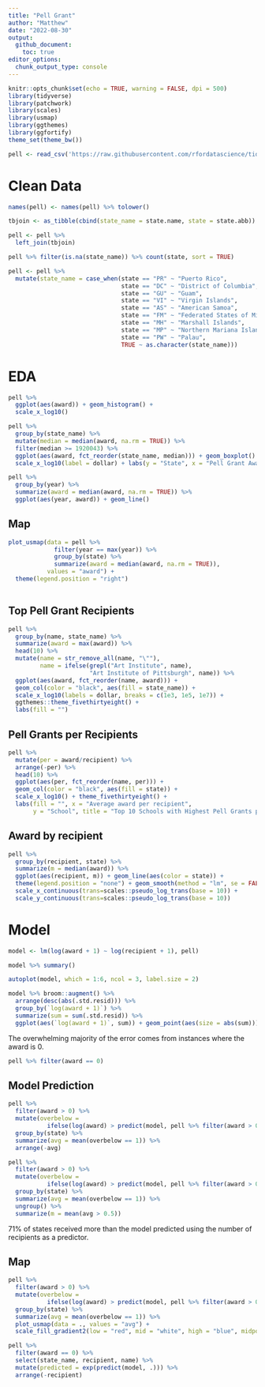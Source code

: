 ```yaml
---
title: "Pell Grant"
author: "Matthew"
date: "2022-08-30"
output: 
  github_document:
    toc: true
editor_options: 
  chunk_output_type: console
---
```


```r
knitr::opts_chunk$set(echo = TRUE, warning = FALSE, dpi = 500)
library(tidyverse)
library(patchwork)
library(scales)
library(usmap)
library(ggthemes)
library(ggfortify)
theme_set(theme_bw())
```


```r
pell <- read_csv('https://raw.githubusercontent.com/rfordatascience/tidytuesday/master/data/2022/2022-08-30/pell.csv')
```

# Clean Data
```r
names(pell) <- names(pell) %>% tolower()

tbjoin <- as_tibble(cbind(state_name = state.name, state = state.abb))

pell <- pell %>% 
  left_join(tbjoin)

pell %>% filter(is.na(state_name)) %>% count(state, sort = TRUE)

pell <- pell %>% 
  mutate(state_name = case_when(state == "PR" ~ "Puerto Rico",
                                state == "DC" ~ "District of Columbia",
                                state == "GU" ~ "Guam",
                                state == "VI" ~ "Virgin Islands",
                                state == "AS" ~ "American Samoa",
                                state == "FM" ~ "Federated States of Micronesia",
                                state == "MH" ~ "Marshall Islands",
                                state == "MP" ~ "Northern Mariana Islands",
                                state == "PW" ~ "Palau",
                                TRUE ~ as.character(state_name)))
```



# EDA
```r
pell %>% 
  ggplot(aes(award)) + geom_histogram() +
  scale_x_log10()

pell %>% 
  group_by(state_name) %>% 
  mutate(median = median(award, na.rm = TRUE)) %>% 
  filter(median >= 1920043) %>% 
  ggplot(aes(award, fct_reorder(state_name, median))) + geom_boxplot() +
  scale_x_log10(label = dollar) + labs(y = "State", x = "Pell Grant Award")

pell %>% 
  group_by(year) %>% 
  summarize(award = median(award, na.rm = TRUE)) %>% 
  ggplot(aes(year, award)) + geom_line()
```



## Map
```r
plot_usmap(data = pell %>% 
             filter(year == max(year)) %>% 
             group_by(state) %>% 
             summarize(award = median(award, na.rm = TRUE)), 
           values = "award") +
  theme(legend.position = "right")
  
```

## Top Pell Grant Recipients
```r
pell %>% 
  group_by(name, state_name) %>% 
  summarize(award = max(award)) %>% 
  head(10) %>% 
  mutate(name = str_remove_all(name, "\""),
         name = ifelse(grepl("Art Institute", name), 
                       "Art Institute of Pittsburgh", name)) %>% 
  ggplot(aes(award, fct_reorder(name, award))) + 
  geom_col(color = "black", aes(fill = state_name)) +
  scale_x_log10(labels = dollar, breaks = c(1e3, 1e5, 1e7)) + 
  ggthemes::theme_fivethirtyeight() +
  labs(fill = "")
```

## Pell Grants per Recipients
```r
pell %>% 
  mutate(per = award/recipient) %>% 
  arrange(-per) %>% 
  head(10) %>% 
  ggplot(aes(per, fct_reorder(name, per))) + 
  geom_col(color = "black", aes(fill = state)) + 
  scale_x_log10() + theme_fivethirtyeight() +
  labs(fill = "", x = "Average award per recipient", 
       y = "School", title = "Top 10 Schools with Highest Pell Grants per Recipient")
```


## Award by recipient
```r
pell %>% 
  group_by(recipient, state) %>% 
  summarize(m = median(award)) %>% 
  ggplot(aes(recipient, m)) + geom_line(aes(color = state)) +
  theme(legend.position = "none") + geom_smooth(method = "lm", se = FALSE) +
  scale_x_continuous(trans=scales::pseudo_log_trans(base = 10)) +
  scale_y_continuous(trans=scales::pseudo_log_trans(base = 10))
```

# Model
```r
model <- lm(log(award + 1) ~ log(recipient + 1), pell) 

model %>% summary()
```


```r
autoplot(model, which = 1:6, ncol = 3, label.size = 2)
```


```r
model %>% broom::augment() %>% 
  arrange(desc(abs(.std.resid))) %>%
  group_by(`log(award + 1)`) %>% 
  summarize(sum = sum(.std.resid)) %>% 
  ggplot(aes(`log(award + 1)`, sum)) + geom_point(aes(size = abs(sum)))
```

The overwhelming majority of the error comes from instances where the award is 0.

```r
pell %>% filter(award == 0)
```



## Model Prediction
```r
pell %>% 
  filter(award > 0) %>% 
  mutate(overbelow = 
           ifelse(log(award) > predict(model, pell %>% filter(award > 0)), 1, 0)) %>% 
  group_by(state) %>% 
  summarize(avg = mean(overbelow == 1)) %>% 
  arrange(-avg)

pell %>% 
  filter(award > 0) %>% 
  mutate(overbelow = 
           ifelse(log(award) > predict(model, pell %>% filter(award > 0)), 1, 0)) %>% 
  group_by(state) %>% 
  summarize(avg = mean(overbelow == 1)) %>% 
  ungroup() %>% 
  summarize(m = mean(avg > 0.5))
```

71% of states received more than the model predicted using the number of recipients as a predictor. 



## Map
```r
pell %>% 
  filter(award > 0) %>% 
  mutate(overbelow = 
           ifelse(log(award) > predict(model, pell %>% filter(award > 0)), 1, 0)) %>% 
  group_by(state) %>% 
  summarize(avg = mean(overbelow == 1)) %>% 
  plot_usmap(data = ., values = "avg") +
  scale_fill_gradient2(low = "red", mid = "white", high = "blue", midpoint = 0.5)
```



```r
pell %>% 
  filter(award == 0) %>% 
  select(state_name, recipient, name) %>% 
  mutate(predicted = exp(predict(model, .))) %>% 
  arrange(-recipient)
```

